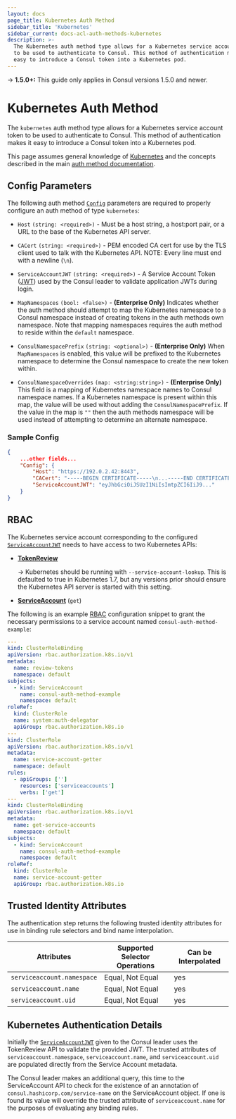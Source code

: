 ```yaml
---
layout: docs
page_title: Kubernetes Auth Method
sidebar_title: 'Kubernetes'
sidebar_current: docs-acl-auth-methods-kubernetes
description: >-
  The Kubernetes auth method type allows for a Kubernetes service account token
  to be used to authenticate to Consul. This method of authentication makes it
  easy to introduce a Consul token into a Kubernetes pod.
---
```


-> **1.5.0+:** This guide only applies in Consul versions 1.5.0 and newer.

# Kubernetes Auth Method

The `kubernetes` auth method type allows for a Kubernetes service account token
to be used to authenticate to Consul. This method of authentication makes it
easy to introduce a Consul token into a Kubernetes pod.

This page assumes general knowledge of [Kubernetes](https://kubernetes.io/) and
the concepts described in the main [auth method
documentation](/docs/acl/acl-auth-methods.html).

## Config Parameters

The following auth method [`Config`](/api/acl/auth-methods.html#config)
parameters are required to properly configure an auth method of type
`kubernetes`:

- `Host` `(string: <required>)` - Must be a host string, a host:port pair, or a
  URL to the base of the Kubernetes API server.

- `CACert` `(string: <required>)` - PEM encoded CA cert for use by the TLS
  client used to talk with the Kubernetes API. NOTE: Every line must end with a
  newline (`\n`).

- `ServiceAccountJWT` `(string: <required>)` - A Service Account Token
  ([JWT](https://jwt.io/ 'JSON Web Token')) used by the Consul leader to
  validate application JWTs during login.

- `MapNamespaces` `(bool: <false>)` - **(Enterprise Only)** Indicates whether
  the auth method should attempt to map the Kubernetes namespace to a Consul
  namespace instead of creating tokens in the auth methods own namespace. Note
  that mapping namespaces requires the auth method to reside within the
  `default` namespace.

- `ConsulNamespacePrefix` `(string: <optional>)` - **(Enterprise Only)** When
  `MapNamespaces` is enabled, this value will be prefixed to the Kubernetes
  namespace to determine the Consul namespace to create the new token within.

- `ConsulNamespaceOverrides` `(map: <string:string>)` - **(Enterprise Only)**
  This field is a mapping of Kubernetes namespace names to Consul namespace
  names. If a Kubernetes namespace is present within this map, the value will
  be used without adding the `ConsulNamespacePrefix`. If the value in the map
  is `""` then the auth methods namespace will be used instead of attempting
  to determine an alternate namespace.

### Sample Config

```json
{
    ...other fields...
    "Config": {
        "Host": "https://192.0.2.42:8443",
        "CACert": "-----BEGIN CERTIFICATE-----\n...-----END CERTIFICATE-----\n",
        "ServiceAccountJWT": "eyJhbGciOiJSUzI1NiIsImtpZCI6IiJ9..."
    }
}
```

## RBAC

The Kubernetes service account corresponding to the configured
[`ServiceAccountJWT`](/docs/acl/auth-methods/kubernetes.html#serviceaccountjwt)
needs to have access to two Kubernetes APIs:

- [**TokenReview**](https://kubernetes.io/docs/reference/generated/kubernetes-api/v1.11/#create-tokenreview-v1-authentication-k8s-io)

  -> Kubernetes should be running with `--service-account-lookup`. This is
  defaulted to true in Kubernetes 1.7, but any versions prior should ensure
  the Kubernetes API server is started with this setting.

- [**ServiceAccount**](https://kubernetes.io/docs/reference/generated/kubernetes-api/v1.11/#read-serviceaccount-v1-core)
  (`get`)

The following is an example
[RBAC](https://kubernetes.io/docs/reference/access-authn-authz/rbac/)
configuration snippet to grant the necessary permissions to a service account
named `consul-auth-method-example`:

```yaml
---
kind: ClusterRoleBinding
apiVersion: rbac.authorization.k8s.io/v1
metadata:
  name: review-tokens
  namespace: default
subjects:
  - kind: ServiceAccount
    name: consul-auth-method-example
    namespace: default
roleRef:
  kind: ClusterRole
  name: system:auth-delegator
  apiGroup: rbac.authorization.k8s.io
---
kind: ClusterRole
apiVersion: rbac.authorization.k8s.io/v1
metadata:
  name: service-account-getter
  namespace: default
rules:
  - apiGroups: ['']
    resources: ['serviceaccounts']
    verbs: ['get']
---
kind: ClusterRoleBinding
apiVersion: rbac.authorization.k8s.io/v1
metadata:
  name: get-service-accounts
  namespace: default
subjects:
  - kind: ServiceAccount
    name: consul-auth-method-example
    namespace: default
roleRef:
  kind: ClusterRole
  name: service-account-getter
  apiGroup: rbac.authorization.k8s.io
```

## Trusted Identity Attributes

The authentication step returns the following trusted identity attributes for
use in binding rule selectors and bind name interpolation.

| Attributes                 | Supported Selector Operations | Can be Interpolated |
| -------------------------- | ----------------------------- | ------------------- |
| `serviceaccount.namespace` | Equal, Not Equal              | yes                 |
| `serviceaccount.name`      | Equal, Not Equal              | yes                 |
| `serviceaccount.uid`       | Equal, Not Equal              | yes                 |

## Kubernetes Authentication Details

Initially the
[`ServiceAccountJWT`](/docs/acl/auth-methods/kubernetes.html#serviceaccountjwt)
given to the Consul leader uses the TokenReview API to validate the provided
JWT. The trusted attributes of `serviceaccount.namespace`,
`serviceaccount.name`, and `serviceaccount.uid` are populated directly from the
Service Account metadata.

The Consul leader makes an additional query, this time to the ServiceAccount
API to check for the existence of an annotation of
`consul.hashicorp.com/service-name` on the ServiceAccount object. If one is
found its value will override the trusted attribute of `serviceaccount.name`
for the purposes of evaluating any binding rules.
